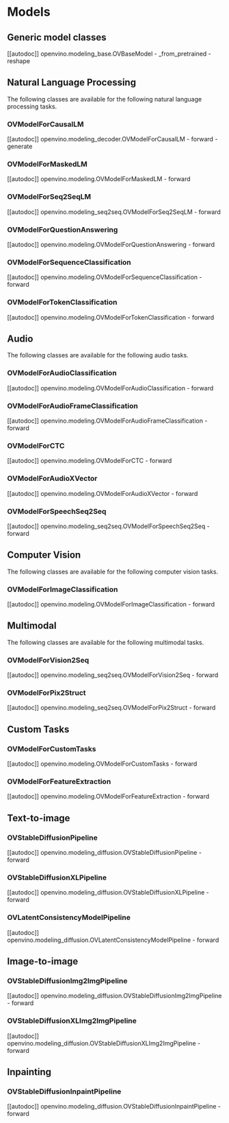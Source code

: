 <!---
Copyright 2022 The HuggingFace Team. All rights reserved.

Licensed under the Apache License, Version 2.0 (the "License");
you may not use this file except in compliance with the License.
You may obtain a copy of the License at

    http://www.apache.org/licenses/LICENSE-2.0

Unless required by applicable law or agreed to in writing, software
distributed under the License is distributed on an "AS IS" BASIS,
WITHOUT WARRANTIES OR CONDITIONS OF ANY KIND, either express or implied.
See the License for the specific language governing permissions and
limitations under the License.
-->

# Models

## Generic model classes

[[autodoc]] openvino.modeling_base.OVBaseModel
    - _from_pretrained
    - reshape

## Natural Language Processing

The following classes are available for the following natural language processing tasks.

### OVModelForCausalLM

[[autodoc]] openvino.modeling_decoder.OVModelForCausalLM
    - forward
    - generate

### OVModelForMaskedLM

[[autodoc]] openvino.modeling.OVModelForMaskedLM
    - forward

### OVModelForSeq2SeqLM

[[autodoc]] openvino.modeling_seq2seq.OVModelForSeq2SeqLM
    - forward

### OVModelForQuestionAnswering

[[autodoc]] openvino.modeling.OVModelForQuestionAnswering
    - forward

### OVModelForSequenceClassification

[[autodoc]] openvino.modeling.OVModelForSequenceClassification
    - forward

### OVModelForTokenClassification

[[autodoc]] openvino.modeling.OVModelForTokenClassification
    - forward


## Audio

The following classes are available for the following audio tasks.

### OVModelForAudioClassification

[[autodoc]] openvino.modeling.OVModelForAudioClassification
    - forward

### OVModelForAudioFrameClassification

[[autodoc]] openvino.modeling.OVModelForAudioFrameClassification
    - forward

### OVModelForCTC

[[autodoc]] openvino.modeling.OVModelForCTC
    - forward

### OVModelForAudioXVector

[[autodoc]] openvino.modeling.OVModelForAudioXVector
    - forward

### OVModelForSpeechSeq2Seq

[[autodoc]] openvino.modeling_seq2seq.OVModelForSpeechSeq2Seq
    - forward


## Computer Vision

The following classes are available for the following computer vision tasks.

### OVModelForImageClassification

[[autodoc]] openvino.modeling.OVModelForImageClassification
    - forward


## Multimodal

The following classes are available for the following multimodal tasks.

### OVModelForVision2Seq

[[autodoc]] openvino.modeling_seq2seq.OVModelForVision2Seq
    - forward

### OVModelForPix2Struct

[[autodoc]] openvino.modeling_seq2seq.OVModelForPix2Struct
    - forward


##  Custom Tasks

### OVModelForCustomTasks

[[autodoc]] openvino.modeling.OVModelForCustomTasks
    - forward

### OVModelForFeatureExtraction

[[autodoc]] openvino.modeling.OVModelForFeatureExtraction
    - forward


## Text-to-image

### OVStableDiffusionPipeline

[[autodoc]] openvino.modeling_diffusion.OVStableDiffusionPipeline
    - forward

### OVStableDiffusionXLPipeline

[[autodoc]] openvino.modeling_diffusion.OVStableDiffusionXLPipeline
    - forward

### OVLatentConsistencyModelPipeline

[[autodoc]] openvino.modeling_diffusion.OVLatentConsistencyModelPipeline
    - forward


## Image-to-image

### OVStableDiffusionImg2ImgPipeline

[[autodoc]] openvino.modeling_diffusion.OVStableDiffusionImg2ImgPipeline
    - forward

### OVStableDiffusionXLImg2ImgPipeline

[[autodoc]] openvino.modeling_diffusion.OVStableDiffusionXLImg2ImgPipeline
    - forward

## Inpainting

### OVStableDiffusionInpaintPipeline

[[autodoc]] openvino.modeling_diffusion.OVStableDiffusionInpaintPipeline
    - forward

